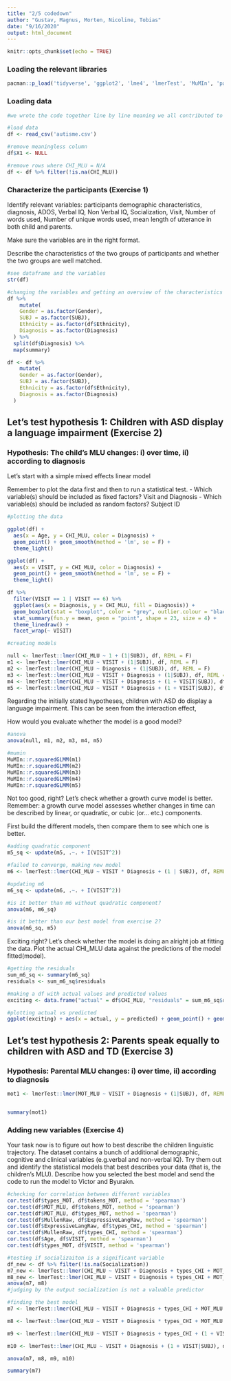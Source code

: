 ```yaml
---
title: "2/5 codedown"
author: "Gustav, Magnus, Morten, Nicoline, Tobias"
date: "9/16/2020"
output: html_document
---
```


```r
knitr::opts_chunk$set(echo = TRUE)
```


### Loading the relevant libraries

```r
pacman::p_load('tidyverse', 'ggplot2', 'lme4', 'lmerTest', 'MuMIn', 'pastecs', 'purr')

```

### Loading data

```r
#we wrote the code together line by line meaning we all contributed to all the code equally

#load data
df <- read_csv('autisme.csv')

#remove meaningless column
df$X1 <- NULL

#remove rows where CHI_MLU = N/A
df <- df %>% filter(!is.na(CHI_MLU))

```


### Characterize the participants (Exercise 1)

Identify relevant variables: participants demographic characteristics, diagnosis, ADOS, Verbal IQ, Non Verbal IQ, Socialization, Visit, Number of words used, Number of unique words used, mean length of utterance in both child and parents.

Make sure the variables are in the right format.

Describe the characteristics of the two groups of participants and whether the two groups are well matched.

```r

#see dataframe and the variables 
str(df)

#changing the variables and getting an overview of the characteristics 
df %>% 
    mutate(
    Gender = as.factor(Gender),
    SUBJ = as.factor(SUBJ),
    Ethnicity = as.factor(df$Ethnicity),
    Diagnosis = as.factor(Diagnosis)
  ) %>% 
  split(df$Diagnosis) %>%
  map(summary)

df <- df %>% 
    mutate(
    Gender = as.factor(Gender),
    SUBJ = as.factor(SUBJ),
    Ethnicity = as.factor(df$Ethnicity),
    Diagnosis = as.factor(Diagnosis)
  )

```

## Let's test hypothesis 1: Children with ASD display a language impairment  (Exercise 2)

### Hypothesis: The child's MLU changes: i) over time, ii) according to diagnosis

Let's start with a simple mixed effects linear model

Remember to plot the data first and then to run a statistical test.
- Which variable(s) should be included as fixed factors? Visit and Diagnosis
- Which variable(s) should be included as random factors? Subject ID

```r

#plotting the data

ggplot(df) + 
  aes(x = Age, y = CHI_MLU, color = Diagnosis) +
  geom_point() + geom_smooth(method = 'lm', se = F) +
  theme_light()

ggplot(df) + 
  aes(x = VISIT, y = CHI_MLU, color = Diagnosis) +
  geom_point() + geom_smooth(method = 'lm', se = F) +
  theme_light()

df %>% 
  filter(VISIT == 1 | VISIT == 6) %>% 
  ggplot(aes(x = Diagnosis, y = CHI_MLU, fill = Diagnosis)) +
  geom_boxplot(stat = "boxplot", color = "grey", outlier.colour = "black", outlier.shape = 16, outlier.size = 2, notch = FALSE) +
  stat_summary(fun.y = mean, geom = "point", shape = 23, size = 4) + 
  theme_linedraw() + 
  facet_wrap(~ VISIT)

```


```r
#creating models

null <- lmerTest::lmer(CHI_MLU ~ 1 + (1|SUBJ), df, REML = F)
m1 <- lmerTest::lmer(CHI_MLU ~ VISIT + (1|SUBJ), df, REML = F)
m2 <- lmerTest::lmer(CHI_MLU ~ Diagnosis + (1|SUBJ), df, REML = F)
m3 <- lmerTest::lmer(CHI_MLU ~ VISIT + Diagnosis + (1|SUBJ), df, REML = F)
m4 <- lmerTest::lmer(CHI_MLU ~ VISIT + Diagnosis + (1 + VISIT|SUBJ), df, REML = F)
m5 <- lmerTest::lmer(CHI_MLU ~ VISIT * Diagnosis + (1 + VISIT|SUBJ), df, REML = F)

```

Regarding the initially stated hypotheses, children with ASD do display a language impairment. This can be seen from the interaction effect, 


How would you evaluate whether the model is a good model?

```r

#anova
anova(null, m1, m2, m3, m4, m5)

#mumin
MuMIn::r.squaredGLMM(m1)
MuMIn::r.squaredGLMM(m2)
MuMIn::r.squaredGLMM(m3)
MuMIn::r.squaredGLMM(m4)
MuMIn::r.squaredGLMM(m5)

```


Not too good, right? Let's check whether a growth curve model is better.
Remember: a growth curve model assesses whether changes in time can be described by linear, or quadratic, or cubic (or... etc.) components.

First build the different models, then compare them to see which one is better.

```r

#adding quadratic component
m5_sq <- update(m5, .~. + I(VISIT^2))

#failed to converge, making new model
m6 <- lmerTest::lmer(CHI_MLU ~ VISIT * Diagnosis + (1 | SUBJ), df, REML = F)

#updating m6
m6_sq <- update(m6, .~. + I(VISIT^2))

#is it better than m6 without quadratic component?
anova(m6, m6_sq)

#is it better than our best model from exercise 2?
anova(m6_sq, m5)

```

Exciting right? Let's check whether the model is doing an alright job at fitting the data. Plot the actual CHI_MLU data against the predictions of the model fitted(model). 

```r
#getting the residuals
sum_m6_sq <- summary(m6_sq)
residuals <- sum_m6_sq$residuals

#making a df with actual values and predicted values
exciting <- data.frame("actual" = df$CHI_MLU, "residuals" = sum_m6_sq$residuals, "predicted" = df$CHI_MLU + sum_m6_sq$residuals)

#plotting actual vs predicted
ggplot(exciting) + aes(x = actual, y = predicted) + geom_point() + geom_smooth(method = "lm")

```

## Let's test hypothesis 2: Parents speak equally to children with ASD and TD  (Exercise 3)

### Hypothesis: Parental MLU changes: i) over time, ii) according to diagnosis

```r

mot1 <- lmerTest::lmer(MOT_MLU ~ VISIT + Diagnosis + (1|SUBJ), df, REML = F)


summary(mot1)

```


### Adding new variables (Exercise 4)

Your task now is to figure out how to best describe the children linguistic trajectory. The dataset contains a bunch of additional demographic, cognitive and clinical variables (e.g.verbal and non-verbal IQ). Try them out and identify the statistical models that best describes your data (that is, the children's MLU). Describe how you selected the best model and send the code to run the model to Victor and Byurakn.


```r
#checking for correlation between different variables
cor.test(df$types_MOT, df$tokens_MOT, method = 'spearman')
cor.test(df$MOT_MLU, df$tokens_MOT, method = 'spearman')
cor.test(df$MOT_MLU, df$types_MOT, method = 'spearman')
cor.test(df$MullenRaw, df$ExpressiveLangRaw, method = 'spearman')
cor.test(df$ExpressiveLangRaw, df$types_CHI, method = 'spearman')
cor.test(df$MullenRaw, df$types_CHI, method = 'spearman')
cor.test(df$Age, df$VISIT, method = 'spearman')
cor.test(df$types_MOT, df$VISIT, method = 'spearman')

#testing if socializaiton is a significant variable
df_new <- df %>% filter(!is.na(Socialization))
m7_new <- lmerTest::lmer(CHI_MLU ~ VISIT + Diagnosis + types_CHI + MOT_MLU + Socialization + (1 + VISIT|SUBJ), df_new, REML = F)
m8_new <- lmerTest::lmer(CHI_MLU ~ VISIT + Diagnosis + types_CHI + MOT_MLU + (1 + VISIT|SUBJ), df_new, REML = F)
anova(m7, m8)
#judging by the output socialization is not a valuable predictor

#finding the best model
m7 <- lmerTest::lmer(CHI_MLU ~ VISIT + Diagnosis + types_CHI + MOT_MLU + (1 + VISIT|SUBJ), df, REML = F)

m8 <- lmerTest::lmer(CHI_MLU ~ VISIT + Diagnosis * types_CHI + MOT_MLU + (1 + VISIT|SUBJ), df, REML = F)

m9 <- lmerTest::lmer(CHI_MLU ~ VISIT + Diagnosis + types_CHI + (1 + VISIT|SUBJ), df, REML = F)

m10 <- lmerTest::lmer(CHI_MLU ~ VISIT + Diagnosis + (1 + VISIT|SUBJ), df, REML = F)

anova(m7, m8, m9, m10)

summary(m7)

```
